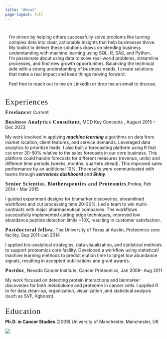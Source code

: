 ```yaml
---
title: "About"
page-layout: full
---
```

::: cmm-background
::: content-container
::: top-story
::: grid
::: {.g-col-10 .g-col-lg-10 .top-story-text .sand-background style="padding: 12px;"}
I’m driven by helping others successfully solve problems like turning complex data into clear, actionable insights that help businesses thrive. My toolkit to deliver these solutions draws on blending business understanding with machine learning using SQL, R, SAS, and Python . I’m passionate about using data to solve real-world problems, streamline processes, and find new growth opportunities. Balancing the technical side with a strong understanding of business needs, I create solutions that make a real impact and keep things moving forward.

Feel free to reach out to me on LinkedIn or drop me an email to discuss. 

:::
:::
:::
:::
:::


::: gradient-text
[Experiences]{style="font-size: 1.6rem; letter-spacing: 1.2px; line-height: 0.8; font-family:Economica;"}
:::
[**Freelancer**]{style="font-size: 1.0rem; letter-spacing: 1.2px; line-height: 0.8; font-family:Economica;"}
Current

[**Business Analytics Consultant**]{style="font-size: 1.0rem; letter-spacing: 1.2px; line-height: 0.8; font-family:Economica;"}, MCD Key Concepts , August 2015 – Dec 2023

My work involved in applying ***machine learning*** algorithms on data from market location, client features, and service demands. Leveraged data analytics to prioritize leads. I also built a forecasting platform using R that cut error 30-50% relative to the sales forecasts in our core business. This platform could handle forecasts for different measures (revenue, units) and different time periods (weeks, months, quarters ahead). This improved sales performance by an additional 10%. The results were communicated with teams through  ***serverless dashboard*** and ***Shiny***.   

[**Senior Scientist, Biotherapeutics and Proteomics**]{style="font-size: 1.0rem; letter-spacing: 1.2px; line-height: 0.8; font-family:Economica;"},Protea, Feb 2014 - Mar 2015

I guided experiment designs for biomarker discoveries, streamlined workflows and cut processing time 20-30%. Led a team to win multi-contracts with major pharmaceutical companies. The workflows successfully implemented cutting edge techniques, improved low abundance peptide detection limits ~10X,  resulting in customer satisfaction. 

[**Postdoctoral fellow**]{style="font-size: 1.0rem; letter-spacing: 1.2px; line-height: 0.8; font-family:Economica;"}, The University of Texas at Austin, Proteomics core facility, Sep 2011-Jan 2014

I applied bio-analytical strategies, data visualization, and statistical methods to support proteomics core facility. Developed a workflow using statistical/ machine learning methods to predict elution time to target low abundance signals, resulting in accepted publications and grant awards.  

[**Postdoc**]{style="font-size: 1.0rem; letter-spacing: 1.2px; line-height: 0.8; font-family:Economica;"}, Nevada Cancer Institute, Cancer Proteomics, Jan 2009- Aug 2011 

My work focused on detecting protein interactions and biomarker discoveries for both metabolome and proteome in cancer cells. I applied R  to  for data clean-up, organization, visualization ,and statistical analysis (such as SVF, Xgboost).  
<br>

::: gradient-text
[Education]{style="font-size: 1.6rem; letter-spacing: 1.2px; line-height: 0.8; font-family:Economica;"}
:::
**Ph.D. in Cancer Studies** (2009) University of Manchester, Manchester, UK                                          



![](/img/background-2.jpg)

